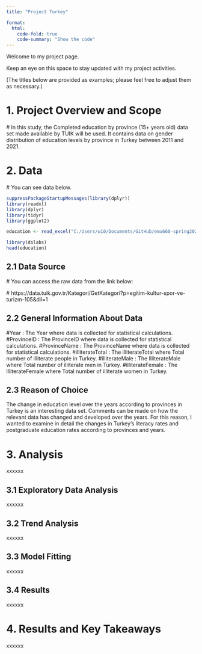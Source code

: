 ```yaml
---
title: "Project Turkey"

format:
  html:
    code-fold: true
    code-summary: "Show the code"
---
```


Welcome to my project page.

Keep an eye on this space to stay updated with my project activities.

(The titles below are provided as examples; please feel free to adjust them as necessary.)

# 1. Project Overview and Scope

 # In this study, the Completed education by province (15+ years old) data set made available by TUIK will be used. It contains data on gender distribution of education levels by province in Turkey between 2011 and 2021.

 
# 2. Data

 # You can see data below.

```r

suppressPackageStartupMessages(library(dplyr))
library(readxl)
library(dplyr)
library(tidyr)
library(ggplot2)

education <- read_excel("C:/Users/w10/Documents/GitHub/emu660-spring2024-ecemsenaunlu/data/education.xls")

library(dslabs)
head(education)


```

## 2.1 Data Source

 # You can access the raw data from the link below:
 
 # https://data.tuik.gov.tr/Kategori/GetKategori?p=egitim-kultur-spor-ve-turizm-105&dil=1

## 2.2 General Information About Data

 #Year : The Year where data is collected for statistical calculations. 
 #ProvinceID : The ProvinceID where data is collected for statistical calculations. 
 #ProvinceName : The ProvinceName where data is collected for statistical calculations. 
 #illiterateTotal : The illiterateTotal where Total number of illiterate people in Turkey.
 #illiterateMale : The IlliterateMale where Total number of illiterate men in Turkey.
 #illiterateFemale : The IlliterateFemale where Total number of illiterate women in Turkey.
 
## 2.3 Reason of Choice

The change in education level over the years according to provinces in Turkey is an interesting data set. Comments can be made on how the relevant data has changed and developed over the years. For this reason, I wanted to examine in detail the changes in Turkey's literacy rates and postgraduate education rates according to provinces and years.

# 3. Analysis

xxxxxx

## 3.1 Exploratory Data Analysis

xxxxxx

## 3.2 Trend Analysis

xxxxxx

## 3.3 Model Fitting

xxxxxx

## 3.4 Results

xxxxxx

# 4. Results and Key Takeaways

xxxxxx
